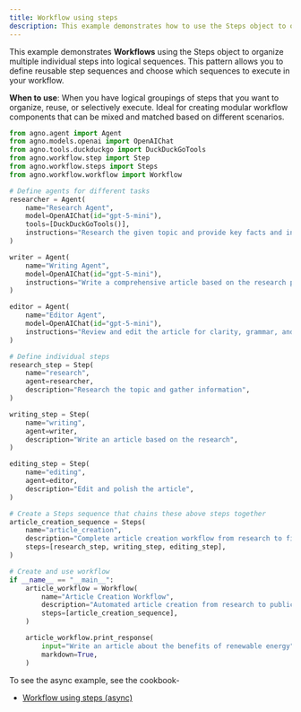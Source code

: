 ```yaml
---
title: Workflow using steps
description: This example demonstrates how to use the Steps object to organize multiple individual steps into logical sequences.
---
```


This example demonstrates **Workflows** using the Steps object to organize multiple 
individual steps into logical sequences. This pattern allows you to define reusable step 
sequences and choose which sequences to execute in your workflow.

**When to use**: When you have logical groupings of steps that you want to organize, reuse,
or selectively execute. Ideal for creating modular workflow components that can be mixed
and matched based on different scenarios.

```python workflow_using_steps.py
from agno.agent import Agent
from agno.models.openai import OpenAIChat
from agno.tools.duckduckgo import DuckDuckGoTools
from agno.workflow.step import Step
from agno.workflow.steps import Steps
from agno.workflow.workflow import Workflow

# Define agents for different tasks
researcher = Agent(
    name="Research Agent",
    model=OpenAIChat(id="gpt-5-mini"),
    tools=[DuckDuckGoTools()],
    instructions="Research the given topic and provide key facts and insights.",
)

writer = Agent(
    name="Writing Agent",
    model=OpenAIChat(id="gpt-5-mini"),
    instructions="Write a comprehensive article based on the research provided. Make it engaging and well-structured.",
)

editor = Agent(
    name="Editor Agent",
    model=OpenAIChat(id="gpt-5-mini"),
    instructions="Review and edit the article for clarity, grammar, and flow. Provide a polished final version.",
)

# Define individual steps
research_step = Step(
    name="research",
    agent=researcher,
    description="Research the topic and gather information",
)

writing_step = Step(
    name="writing",
    agent=writer,
    description="Write an article based on the research",
)

editing_step = Step(
    name="editing",
    agent=editor,
    description="Edit and polish the article",
)

# Create a Steps sequence that chains these above steps together
article_creation_sequence = Steps(
    name="article_creation",
    description="Complete article creation workflow from research to final edit",
    steps=[research_step, writing_step, editing_step],
)

# Create and use workflow
if __name__ == "__main__":
    article_workflow = Workflow(
        name="Article Creation Workflow",
        description="Automated article creation from research to publication",
        steps=[article_creation_sequence],
    )

    article_workflow.print_response(
        input="Write an article about the benefits of renewable energy",
        markdown=True,
    )
``` 

To see the async example, see the cookbook-
- [Workflow using steps (async)](https://github.com/agno-agi/agno/tree/main/cookbook/workflows/01_basic_workflows/01_sequence_of_steps/async/workflow_using_steps.py)